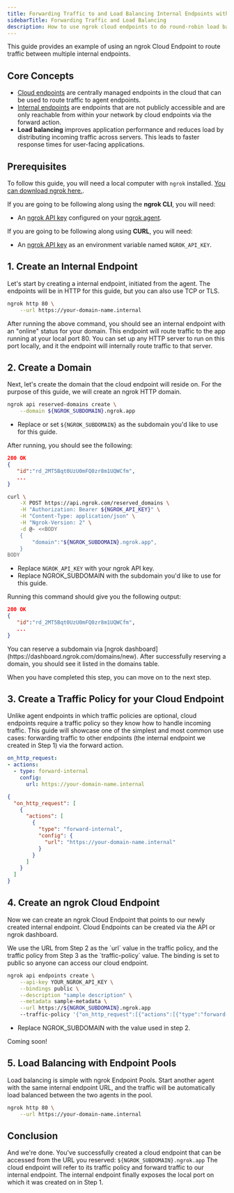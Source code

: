```yaml
---
title: Forwarding Traffic to and Load Balancing Internal Endpoints with Cloud Endpoints
sidebarTitle: Forwarding Traffic and Load Balancing
description: How to use ngrok cloud endpoints to do round-robin load balancing.
---
```


This guide provides an example of using an ngrok Cloud Endpoint to route traffic between multiple internal endpoints.

## Core Concepts

- [Cloud endpoints](/universal-gateway/cloud-endpoints) are centrally managed endpoints in the cloud that can be used to route traffic to agent endpoints.
- [Internal endpoints](/universal-gateway/internal-endpoints) are endpoints that are not publicly accessible and are only reachable from within your network by cloud endpoints via the forward action.
- **Load balancing** improves application performance and reduces load by distributing incoming traffic across servers. This leads to faster response times for user-facing applications.

## Prerequisites

To follow this guide, you will need a local computer with `ngrok` installed. [You can download ngrok here.](https://download.ngrok.com).

If you are going to be following along using the **ngrok CLI**, you will need:

- An [ngrok API key](https://dashboard.ngrok.com/api) configured on your [ngrok agent](/agent/#api-keys).

If you are going to be following along using **CURL**, you will need:

- An [ngrok API key](https://dashboard.ngrok.com/api) as an environment variable named `NGROK_API_KEY`.

## 1. Create an Internal Endpoint

Let's start by creating a internal endpoint, initiated from the agent.
The endpoints will be in HTTP for this guide, but you can also use TCP or TLS.

```bash
ngrok http 80 \
    --url https://your-domain-name.internal
```

After running the above command, you should see an internal endpoint with an "online" status for your domain. This endpoint will route traffic to the app running at your local port 80.
You can set up any HTTP server to run on this port locally, and it the endpoint will internally route traffic to that server.

## 2. Create a Domain

Next, let's create the domain that the cloud endpoint will reside on.
For the purpose of this guide, we will create an ngrok HTTP domain.

<Tabs>
<Tab title="ngrok CLI">

```bash
ngrok api reserved-domains create \
    --domain ${NGROK_SUBDOMAIN}.ngrok.app
```

- Replace or set `${NGROK_SUBDOMAIN}` as the subdomain you'd like to use for this guide.

After running, you should see the following:

```json skip-validation
200 OK
{
   "id":"rd_2MT5Bqt0UzU0mFQ0zr8m1UQWCfm",
   ...
}
```

</Tab>
<Tab title="CURL">

```bash
curl \
    -X POST https://api.ngrok.com/reserved_domains \
    -H "Authorization: Bearer ${NGROK_API_KEY}" \
    -H "Content-Type: application/json" \
    -H "Ngrok-Version: 2" \
    -d @- <<BODY
    {
        "domain":"${NGROK_SUBDOMAIN}.ngrok.app",
    }
BODY
```

- Replace `NGROK_API_KEY` with your ngrok API key.
- Replace NGROK_SUBDOMAIN with the subdomain you'd like to use for this guide.

Running this command should give you the following output:

```json skip-validation
200 OK
{
   "id":"rd_2MT5Bqt0UzU0mFQ0zr8m1UQWCfm",
   ...
}
```

</Tab>
<Tab title="ngrok Dashboard">
You can reserve a subdomain via [ngrok dashboard](https://dashboard.ngrok.com/domains/new). 
After successfully reserving a domain, you should see it listed in the domains table.
</Tab>
</Tabs>

When you have completed this step, you can move on to the next step.

## 3. Create a Traffic Policy for your Cloud Endpoint

Unlike agent endpoints in which traffic policies are optional,
cloud endpoints require a traffic policy so they know how to
handle incoming traffic. This guide will showcase one of the simplest
and most common use cases: forwarding traffic to other endpoints
(the internal endpoint we created in Step 1) via the forward action.

<CodeGroup>

```yaml policy.yml
on_http_request:
- actions:
  - type: forward-internal
    config:
      url: https://your-domain-name.internal
```

```json policy.json
{
  "on_http_request": [
    {
      "actions": [
        {
          "type": "forward-internal",
          "config": {
            "url": "https://your-domain-name.internal"
          }
        }
      ]
    }
  ]
}
```

</CodeGroup>

## 4. Create an ngrok Cloud Endpoint

Now we can create an ngrok Cloud Endpoint that points to our
newly created internal endpoint. Cloud Endpoints can be created
via the API or ngrok dashboard.

<Tabs>
<Tab title="API">
We use the URL from Step 2 as the `url` value in the traffic policy, and the traffic policy from Step 3 as the `traffic-policy` value.
The binding is set to public so anyone can access our cloud endpoint.

```bash
ngrok api endpoints create \
    --api-key YOUR_NGROK_API_KEY \
    --bindings public \
    --description "sample description" \
    --metadata sample-metadata \
    --url https://${NGROK_SUBDOMAIN}.ngrok.app
    --traffic-policy '{"on_http_request":[{"actions":[{"type":"forward-internal","config":{"url":"https://clep.internal","binding":"internal"}}]}]}'
```

- Replace NGROK_SUBDOMAIN with the value used in step 2.

</Tab>
<Tab title="ngrok Dashboard">
Coming soon!
</Tab>
</Tabs>

## 5. Load Balancing with Endpoint Pools

Load balancing is simple with ngrok Endpoint Pools. 
Start another agent with the same internal endpoint URL, and the traffic will be automatically load balanced between the two agents in the pool.

```bash
ngrok http 80 \
	--url https://your-domain-name.internal
```

## Conclusion

And we're done. You've successfully created a cloud endpoint that can be accessed from the URL you reserved: `${NGROK_SUBDOMAIN}.ngrok.app`
The cloud endpoint will refer to its traffic policy and forward traffic to our internal endpoint. The internal endpoint finally exposes the local port on which it was created on in Step 1.
